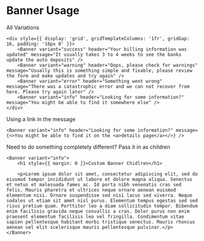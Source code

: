 # Banner Usage

All Variations

```tsx
<div style={{ display: 'grid', gridTemplateColumns: '1fr', gridGap: 16, padding: '16px 0' }}>
    <Banner variant="success" header="Your billing information was updated" message="It usually takes 3 to 4 weeks to see the banks update the auto deposits" />
    <Banner variant="warning" header="Oops, please check for warnings" message="Usually this is something simple and fixable, please review the form and make updates and try again" />
    <Banner variant="error" header="Something went wrong" message="There was a catastrophic error and we can not recover from here. Please try again later" />
    <Banner variant="info" header="Looking for some information?" message="You might be able to find it somewhere else" />
</div>
```

Using a link in the message

```tsx
<Banner variant="info" header="Looking for some information?" message={<>You might be able to find it on the <a>details page</a></>} />
```

Need to do something completely different? Pass it in as children

```tsx
<Banner variant="info">
    <h1 style={{ margin: 0 }}>Custom Banner Chidlren</h1>
    
    <p>Lorem ipsum dolor sit amet, consectetur adipiscing elit, sed do eiusmod tempor incididunt ut labore et dolore magna aliqua. Senectus et netus et malesuada fames ac. Id porta nibh venenatis cras sed felis. Mauris pharetra et ultrices neque ornare aenean euismod elementum nisi. Ornare suspendisse sed nisi lacus sed viverra. Neque sodales ut etiam sit amet nisl purus. Elementum tempus egestas sed sed risus pretium quam. Porttitor leo a diam sollicitudin tempor. Bibendum enim facilisis gravida neque convallis a cras. Dolor purus non enim praesent elementum facilisis leo vel fringilla. Condimentum vitae sapien pellentesque habitant morbi tristique senectus. Mauris rhoncus aenean vel elit scelerisque mauris pellentesque pulvinar.</p>
</Banner>
```
